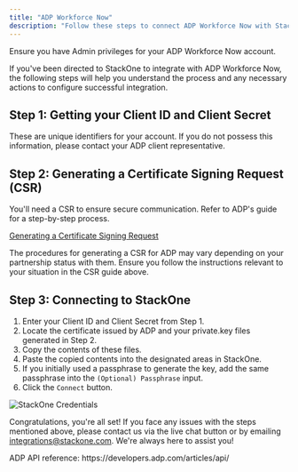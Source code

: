```yaml
---
title: "ADP Workforce Now"
description: "Follow these steps to connect ADP Workforce Now with StackOne Hub successfully."
---
```



<Warning>
  Ensure you have Admin privileges for your ADP Workforce Now account.
</Warning>

If you've been directed to StackOne to integrate with ADP Workforce Now, the following steps will help you understand the process and any necessary actions to configure successful integration.

## Step 1: Getting your Client ID and Client Secret

These are unique identifiers for your account. If you do not possess this information, please contact your ADP client representative.

## Step 2: Generating a Certificate Signing Request (CSR)

You'll need a CSR to ensure secure communication. Refer to ADP's guide for a step-by-step process.

<a href="https://developers.adp.com/learn/how-to-articles/generate-a-certificate-signing-request" target="_blank" rel="noreferrer nofollow noopener" class="intercom-h2b-button">Generating a Certificate Signing Request</a>

The procedures for generating a CSR for ADP may vary depending on your partnership status with them. Ensure you follow the instructions relevant to your situation in the CSR guide above.

## Step 3: Connecting to StackOne

1. Enter your Client ID and Client Secret from Step 1.
2. Locate the certificate issued by ADP and your private.key files generated in Step 2.
3. Copy the contents of these files.
4. Paste the copied contents into the designated areas in StackOne.
5. If you initially used a passphrase to generate the key, add the same passphrase into the `(Optional) Passphrase` input.
6. Click the `Connect` button.

<Frame>
  <img className='rounded-md' style={{ margin: '0 auto', border: '1px solid #efefef' }} alt="StackOne Credentials" src="/images/adpworkforcenow/stackone-credentials.png" />
</Frame>

Congratulations, you're all set! If you face any issues with the steps mentioned above, please contact us via the live chat button or by emailing integrations@stackone.com. We're always here to assist you!

<IntegrationFooter />

<Card title="Useful Links" icon="link" href="/content/components/card-group">
  ADP API reference: https://developers.adp.com/articles/api/
</Card>
